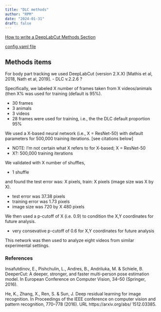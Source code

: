 ```yaml
---
title: "DLC methods"
author: "RPM"
date: "2024-01-31"
draft: false
---
```


[How to write a DeepLabCut Methods Section](https://deeplabcut.github.io/DeepLabCut/docs/recipes/DLCMethods.html)

[config.yaml file](https://github.com/UF-SPLab/mpfc-behavior/blob/main/configuration_info/config.yaml)

## Methods items

For body part tracking we used DeepLabCut (version 2.X.X) [Mathis et al, 2018, Nath et al, 2019]. 
- DLC v.2.2.6 ?

Specifically, we labeled X number of frames taken from X videos/animals (then X% was used for training (default is 95%). 

- 30 frames
- 3 animals 
- 3 videos
- 28 frames were used for training, i.e., the the DLC default proportion 95% 


We used a X-based neural network (i.e., X = ResNet-50) with default parameters for 500,000 training iterations. 
[see citations below]

- NOTE: I'm not certain what X refers to for X-based; X = ResNet-50 
- X?: 500,000 training iterations

We validated with X number of shuffles, 

- 1 shuffle

and found the test error was: X pixels, train: X pixels (image size was X by X). 

- test error was 37.38 pixels
- training error was 1.73 pixels
- image size was 720 by X 480 pixels

We then used a p-cutoff of X (i.e. 0.9) to condition the X,Y coordinates for future analysis. 

- very consevative p-cutoff of 0.6 for X,Y coordinates for future analysis

This network was then used to analyze eight videos from similar experimental settings.


### References 

Insafutdinov, E., Pishchulin, L., Andres, B., Andriluka, M. & Schiele, B. DeeperCut: A deeper, stronger, and faster multi-person pose estimation model. In European Conference on Computer Vision, 34–50 (Springer, 2016).

He, K., Zhang, X., Ren, S. & Sun, J. Deep residual learning for image recognition. In Proceedings of the IEEE conference on computer vision and pattern recognition, 770–778 (2016). URL https://arxiv.org/abs/ 1512.03385.